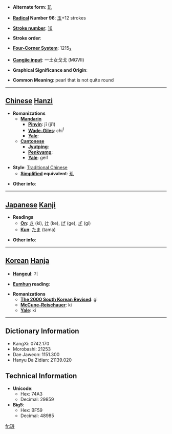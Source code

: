 * '''Alternate form''': [[玑]]

* '''[[Wiktionary:Chinese radical index| Radical]] Number 96''': [[Wiktionary:Chinese radical index 玉|玉]]+12 strokes

* '''[[Wiktionary:Chinese total strokes index|Stroke number]]''': [[Wiktionary:Chinese total strokes index 16|16]]

* '''Stroke order''': 

* '''[[Wiktionary:Chinese four corner index|Four-Corner System]]''': 1215<sub>3</sub>

* '''[[Wiktionary:Chinese Cangjie index|Cangjie input]]''': 一土女戈戈 (MGVII)

* '''Graphical Significance and Origin''': 

* '''Common Meaning''': pearl that is not quite round

----

== [[Chinese]] [[Hanzi]] ==

* '''Romanizations'''
** '''[[Mandarin]]'''
*** '''[[Pinyin]]''': jī (ji1)
*** '''[[Wade-Giles]]''': chi<sup>1</sup>
*** '''[[Yale]]''': 
** '''[[Cantonese]]'''
*** '''[[Jyutping]]''':
*** '''[[Penkyamp]]''': 
*** '''[[Yale]]''': gei1

* '''Style''': [[Traditional Chinese]] 
** '''[[Simplified Chinese|Simplified]] equivalent''': [[玑]]

* '''Other info''': 

----

== [[Japanese]] [[Kanji]] ==

* '''Readings'''
** '''[[On]]''': [[き]] (ki), [[け]] (ke), [[げ]] (ge), [[ぎ]] (gi)
** '''[[Kun]]''': [[たま]] (tama)

* '''Other info''':  

----

== [[Korean]] [[Hanja]] ==

* '''[[Hangeul]]''': 기

* '''[[Eumhun]] reading''': 

* '''Romanizations'''
** '''[[The 2000 South Korean Revised Romanization|The 2000 South Korean Revised]]''': gi
** '''[[McCune-Reischauer]]''': ki
** '''[[Yale]]''': ki

----

== Dictionary Information ==

* KangXi: 0742.170
* Morobashi: 21253
* Dae Jaweon: 1151.300
* Hanyu Da Zidian: 21139.020

== Technical Information ==

* '''Unicode''':
** Hex: 74A3
** Decimal: 29859
* '''Big5''':
** Hex: BF59
** Decimal: 48985

[[fr:璣]]